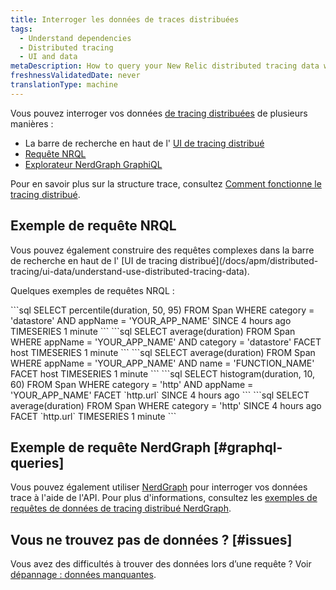 ```yaml
---
title: Interroger les données de traces distribuées
tags:
  - Understand dependencies
  - Distributed tracing
  - UI and data
metaDescription: How to query your New Relic distributed tracing data with NRQL or the NerdGraph GraphiQL explorer.
freshnessValidatedDate: never
translationType: machine
---
```


Vous pouvez interroger vos données [de tracing distribuées](/docs/understand-dependencies/distributed-tracing/get-started/introduction-distributed-tracing) de plusieurs manières :

* La barre de recherche en haut de l&apos; [UI de tracing distribué](/docs/apm/distributed-tracing/ui-data/understand-use-distributed-tracing-data)
* [Requête NRQL](#example-nrql-queries)
* [Explorateur NerdGraph GraphiQL](/docs/apis/graphql-api/tutorials/query-distributed-trace-data-using-graphql-api)

Pour en savoir plus sur la structure trace, consultez [Comment fonctionne le tracing distribué](/docs/understand-dependencies/distributed-tracing/get-started/how-new-relic-distributed-tracing-works).

## Exemple de requête NRQL

<Callout variant="tip">
  Vous pouvez également construire des requêtes complexes dans la barre de recherche en haut de l&apos; [UI de tracing distribué](/docs/apm/distributed-tracing/ui-data/understand-use-distributed-tracing-data).
</Callout>

Quelques exemples de requêtes NRQL :

<CollapserGroup>
  <Collapser id="percentile-datastore" title="percentile de temps du magasin de données pour une application">
    ```sql
    SELECT percentile(duration, 50, 95) FROM Span WHERE category = 'datastore' 
    AND appName = 'YOUR_APP_NAME' SINCE 4 hours ago TIMESERIES 1 minute
    ```
  </Collapser>

  <Collapser id="database-query-by-host" title="temps de requête du datastore pour une application, facetté par hôte">
    ```sql
    SELECT average(duration) FROM Span WHERE appName = 'YOUR_APP_NAME' 
    AND category = 'datastore' FACET host TIMESERIES 1 minute
    ```
  </Collapser>

  <Collapser id="avg-duration-for-method-by-host" title="Durée moyenne d'une méthode d'un service, facettée par hôte">
    ```sql
    SELECT average(duration) FROM Span WHERE appName = 'YOUR_APP_NAME'
    AND name = 'FUNCTION_NAME' FACET host TIMESERIES 1 minute
    ```
  </Collapser>

  <Collapser id="histogram-external-services-by-uri" title="histogramme des services externes appelés par un service, facetté par URI externe">
    ```sql
    SELECT histogram(duration, 10, 60) FROM Span WHERE category = 'http'
    AND appName = 'YOUR_APP_NAME' FACET `http.url` SINCE 4 hours ago
    ```
  </Collapser>

  <Collapser id="avg-duration-external-all-apps" title="Durée moyenne des appels externes sur toutes les applications">
    ```sql
    SELECT average(duration) FROM Span WHERE category = 'http'
    SINCE 4 hours ago FACET `http.url` TIMESERIES 1 minute
    ```
  </Collapser>
</CollapserGroup>

## Exemple de requête NerdGraph [#graphql-queries]

Vous pouvez également utiliser [NerdGraph](/docs/apis/graphql-api/get-started/introduction-new-relic-nerdgraph) pour interroger vos données trace à l&apos;aide de l&apos;API. Pour plus d&apos;informations, consultez les [exemples de requêtes de données de tracing distribué NerdGraph](/docs/apis/graphql-api/tutorials/query-distributed-trace-data-using-graphql-api).

## Vous ne trouvez pas de données ? [#issues]

Vous avez des difficultés à trouver des données lors d’une requête ? Voir [dépannage : données manquantes](/docs/apm/distributed-tracing/troubleshooting/troubleshooting-missing-trace-data).